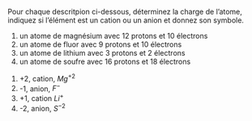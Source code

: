 ::: {.Exercise data-latex=""}

Pour chaque descritpion ci-dessous, déterminez la charge de l'atome, indiquez si l'élément est un cation ou un anion et donnez son symbole.

1. un atome de magnésium avec 12 protons et 10 électrons  
2. un atome de fluor avec 9 protons et 10 électrons  
3. un atome de lithium avec 3 protons et 2 électrons  
4. un atome de soufre avec 16 protons et 18 électrons  

:::

::: {.Answer data-latex=""}

1. +2, cation, $Mg^{+2}$
2. -1, anion, $F^-$
3. +1, cation $Li^+$
4. -2, anion, $S^{-2}$

:::
